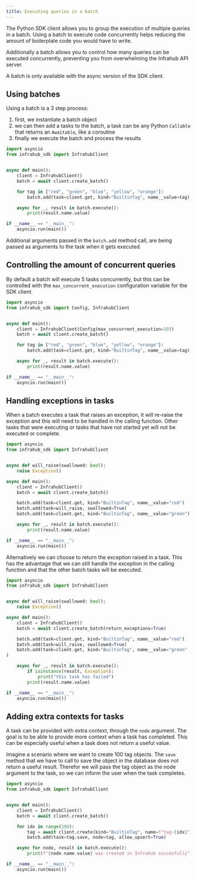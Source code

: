 ```yaml
---
title: Executing queries in a batch
---
```


The Python SDK client allows you to group the execution of multiple queries in a batch.
Using a batch to execute code concurrently helps reducing the amount of boilerplate code you would have to write.

Additionally a batch allows you to control how many queries can be executed concurrently, preventing you from overwhelming the Infrahub API server.

A batch is only available with the async version of the SDK client.

## Using batches

Using a batch is a 3 step process:

1. first, we instantiate a batch object
2. we can then add a tasks to the batch, a task can be any Python `Callable` that returns an `Awaitable`, like a coroutine
3. finally we execute the batch and process the results

```python
import asyncio
from infrahub_sdk import InfrahubClient


async def main():
    client = InfrahubClient()
    batch = await client.create_batch()

    for tag in ["red", "green", "blue", "yellow", "orange"]:
        batch.add(task=client.get, kind="BuiltinTag", name__value=tag)

    async for _, result in batch.execute():
        print(result.name.value)

if __name__ == "__main__":
    asyncio.run(main())
```

Additional arguments passed in the `batch.add` method call, are being passed as arguments to the task when it gets executed.

## Controlling the amount of concurrent queries

By default a batch will execute 5 tasks concurrently, but this can be controlled with the `max_concurrent_execution` configuration variable for the SDK client.

```python
import asyncio
from infrahub_sdk import Config, InfrahubClient


async def main():
    client = InfrahubClient(Config(max_concurrent_execution=10))
    batch = await client.create_batch()

    for tag in ["red", "green", "blue", "yellow", "orange"]:
        batch.add(task=client.get, kind="BuiltinTag", name__value=tag)

    async for _, result in batch.execute():
        print(result.name.value)

if __name__ == "__main__":
    asyncio.run(main())
```

## Handling exceptions in tasks

When a batch executes a task that raises an exception, it will re-raise the exception and this will need to be handled in the calling function. Other tasks that were executing or tasks that have not started yet will not be executed or complete.

```python
import asyncio
from infrahub_sdk import InfrahubClient


async def will_raise(swallowed: bool):
    raise Exception()

async def main():
    client = InfrahubClient()
    batch = await client.create_batch()

    batch.add(task=client.get, kind="BuiltinTag", name__value="red")
    batch.add(task=will_raise, swallowed=True)
    batch.add(task=client.get, kind="BuiltinTag", name__value="green")

    async for _, result in batch.execute():
        print(result.name.value)

if __name__ == "__main__":
    asyncio.run(main())
```

Alternatively we can choose to return the exception raised in a task. This has the advantage that we can still handle the exception in the calling function and that the other batch tasks will be executed.

```python
import asyncio
from infrahub_sdk import InfrahubClient


async def will_raise(swallowed: bool):
    raise Exception()

async def main():
    client = InfrahubClient()
    batch = await client.create_batch(return_exceptions=True)

    batch.add(task=client.get, kind="BuiltinTag", name__value="red")
    batch.add(task=will_raise, swallowed=True)
    batch.add(task=client.get, kind="BuiltinTag", name__value="green"
)

    async for _, result in batch.execute():
        if isinstance(result, Exception):
            print("this task has failed")
        print(result.name.value)

if __name__ == "__main__":
    asyncio.run(main())
```

## Adding extra contexts for tasks

A task can be provided with extra context, through the `node` argument. The goal is to be able to provide more context when a task has completed. This can be especially useful when a task does not return a useful value.

Imagine a scenario where we want to create 100 tag objects. The `save` method that we have to call to save the object in the database does not return a useful result. Therefor we will pass the tag object as the node argument to the task, so we can inform the user when the task completes.

```python
import asyncio
from infrahub_sdk import InfrahubClient


async def main():
    client = InfrahubClient()
    batch = await client.create_batch()

    for idx in range(100):
        tag = await client.create(kind="BuiltinTag", name=f"tag-{idx}")
        batch.add(task=tag.save, node=tag, allow_upsert=True)

    async for node, result in batch.execute():
        print(f"{node.name.value} was created in Infrahub succesfully")

if __name__ == "__main__":
    asyncio.run(main())
```
